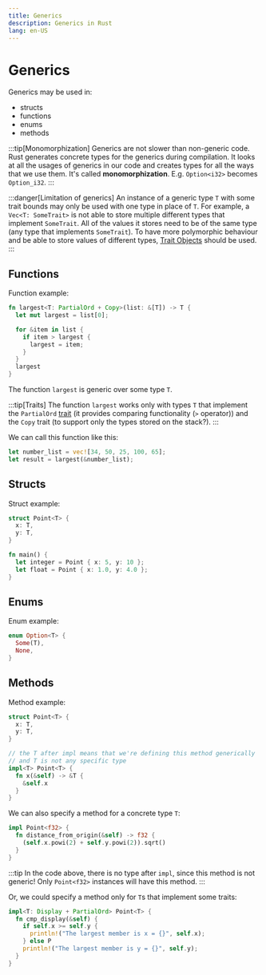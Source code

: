```yaml
---
title: Generics
description: Generics in Rust
lang: en-US
---
```



# Generics

Generics may be used in:

- structs
- functions
- enums
- methods

:::tip[Monomorphization]
Generics are not slower than non-generic code. Rust generates concrete types for
the generics during compilation. It looks at all the usages of generics in our
code and creates types for all the ways that we use them. It's called
**monomorphization**. E.g. `Option<i32>` becomes `Option_i32`.
:::

:::danger[Limitation of generics]
An instance of a generic type `T` with some trait bounds may only be used with
one type in place of `T`. For example, a `Vec<T: SomeTrait>` is not able to
store multiple different types that implement `SomeTrait`. All of the values it
stores need to be of the same type (any type that implements `SomeTrait`). To
have more polymorphic behaviour and be able to store values of different types,
[Trait Objects](/programming/rust/traits#trait-objects) should be used.
:::

## Functions

Function example:

```rust
fn largest<T: PartialOrd + Copy>(list: &[T]) -> T {
  let mut largest = list[0];

  for &item in list {
    if item > largest {
      largest = item;
    }
  }
  largest
}
```

The function `largest` is generic over some type `T`.

:::tip[Traits]
The function `largest` works only with types `T` that implement the `PartialOrd`
[trait](/programming/rust/traits) (it provides comparing functionality (`>` operator)) and
the `Copy` trait (to support only the types stored on the stack?).
:::

We can call this function like this:

```rust
let number_list = vec![34, 50, 25, 100, 65];
let result = largest(&number_list);
```

## Structs

Struct example:

```rust
struct Point<T> {
  x: T,
  y: T,
}

fn main() {
  let integer = Point { x: 5, y: 10 };
  let float = Point { x: 1.0, y: 4.0 };
}
```

## Enums

Enum example:

```rust
enum Option<T> {
  Some(T),
  None,
}
```

## Methods

Method example:

```rust
struct Point<T> {
  x: T,
  y: T,
}

// the T after impl means that we're defining this method generically
// and T is not any specific type
impl<T> Point<T> {
  fn x(&self) -> &T {
    &self.x
  }
}
```

We can also specify a method for a concrete type `T`:

```rust
impl Point<f32> {
  fn distance_from_origin(&self) -> f32 {
    (self.x.powi(2) + self.y.powi(2)).sqrt()
  }
}
```

:::tip
In the code above, there is no type after `impl`, since this method is
not generic! Only `Point<f32>` instances will have this method.
:::

Or, we could specify a method only for `T`s that implement some traits:

```rust
impl<T: Display + PartialOrd> Point<T> {
  fn cmp_display(&self) {
    if self.x >= self.y {
      println!("The largest member is x = {}", self.x);
    } else P
    println!("The largest member is y = {}", self.y);
  }
}
```